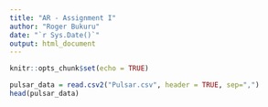 ```yaml
---
title: "AR - Assignment I"
author: "Roger Bukuru"
date: "`r Sys.Date()`"
output: html_document
---
```


```r
knitr::opts_chunk$set(echo = TRUE)
```

```r
pulsar_data = read.csv2("Pulsar.csv", header = TRUE, sep=",")
head(pulsar_data)
```